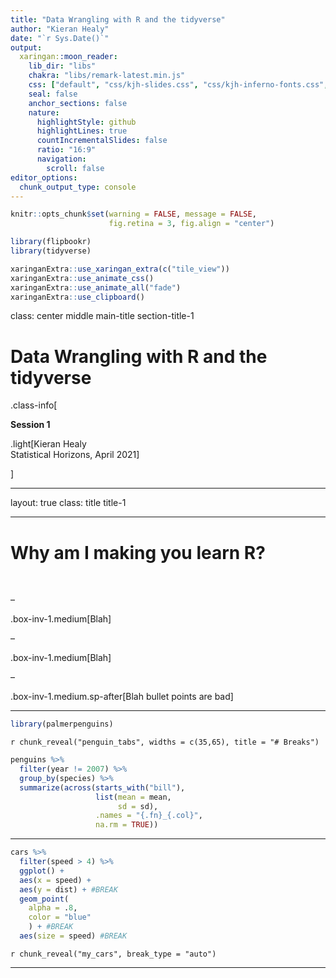 ```yaml
---
title: "Data Wrangling with R and the tidyverse"
author: "Kieran Healy"
date: "`r Sys.Date()`"
output:
  xaringan::moon_reader:
    lib_dir: "libs"
    chakra: "libs/remark-latest.min.js"
    css: ["default", "css/kjh-slides.css", "css/kjh-inferno-fonts.css", "css/animate.css"]
    seal: false
    anchor_sections: false
    nature:
      highlightStyle: github
      highlightLines: true
      countIncrementalSlides: false
      ratio: "16:9"
      navigation:
        scroll: false
editor_options: 
  chunk_output_type: console
---
```


```r
knitr::opts_chunk$set(warning = FALSE, message = FALSE, 
                      fig.retina = 3, fig.align = "center")
```

```r
library(flipbookr)
library(tidyverse)
```

```r
xaringanExtra::use_xaringan_extra(c("tile_view"))
xaringanExtra::use_animate_css()
xaringanExtra::use_animate_all("fade")
xaringanExtra::use_clipboard()
```

class: center middle main-title section-title-1

# Data Wrangling with R and the tidyverse

.class-info[

**Session 1**

.light[Kieran Healy<br>
Statistical Horizons, April 2021
]

]

---

layout: true
class: title title-1

---

# Why am I making you learn R?

&nbsp;

--

.box-inv-1.medium[Blah]

--

.box-inv-1.medium[Blah]

--

.box-inv-1.medium.sp-after[Blah bullet points are bad]

---


```r

library(palmerpenguins)

```


`r chunk_reveal("penguin_tabs", widths = c(35,65), title = "# Breaks")`

```r
penguins %>% 
  filter(year != 2007) %>% 
  group_by(species) %>% 
  summarize(across(starts_with("bill"), 
                   list(mean = mean, 
                        sd = sd),
                   .names = "{.fn}_{.col}",
                   na.rm = TRUE)) 
```
---

```r
cars %>%
  filter(speed > 4) %>%
  ggplot() +
  aes(x = speed) +
  aes(y = dist) + #BREAK
  geom_point(
    alpha = .8, 
    color = "blue" 
    ) + #BREAK
  aes(size = speed) #BREAK
```

`r chunk_reveal("my_cars", break_type = "auto")`

---
